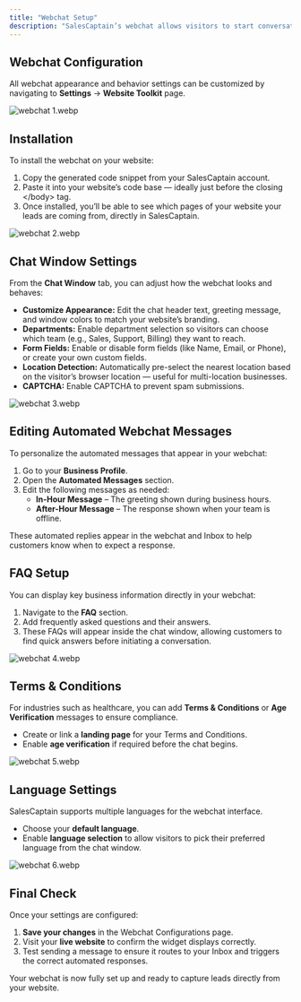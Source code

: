 ```yaml
---
title: "Webchat Setup"
description: "SalesCaptain’s webchat allows visitors to start conversations directly from your website by automatically routing new messages to your Inbox and helping your team respond faster. You can fully customize the widget’s look, behavior, and automated responses to fit your brand and business hours."
---
```


## **Webchat Configuration**

All webchat appearance and behavior settings can be customized by navigating to **Settings** → **Website Toolkit** page.

![webchat 1.webp](/images/webchat1.webp)

## **Installation**

To install the webchat on your website:

1. Copy the generated code snippet from your SalesCaptain account.
2. Paste it into your website’s code base — ideally just before the closing \</body\> tag.
3. Once installed, you’ll be able to see which pages of your website your leads are coming from, directly in SalesCaptain.

![webchat 2.webp](/images/webchat2.webp)

## **Chat Window Settings**

From the **Chat Window** tab, you can adjust how the webchat looks and behaves:

- **Customize Appearance:** Edit the chat header text, greeting message, and window colors to match your website’s branding.
- **Departments:** Enable department selection so visitors can choose which team (e.g., Sales, Support, Billing) they want to reach.
- **Form Fields:** Enable or disable form fields (like Name, Email, or Phone), or create your own custom fields.
- **Location Detection:** Automatically pre-select the nearest location based on the visitor’s browser location — useful for multi-location businesses.
- **CAPTCHA:** Enable CAPTCHA to prevent spam submissions.

![webchat 3.webp](/images/webchat3.webp)

## **Editing Automated Webchat Messages**

To personalize the automated messages that appear in your webchat:

1. Go to your **Business Profile**.
2. Open the **Automated Messages** section.
3. Edit the following messages as needed:
   - **In-Hour Message** – The greeting shown during business hours.
   - **After-Hour Message** – The response shown when your team is offline.

These automated replies appear in the webchat and Inbox to help customers know when to expect a response.

## **FAQ Setup**

You can display key business information directly in your webchat:

1. Navigate to the **FAQ** section.
2. Add frequently asked questions and their answers.
3. These FAQs will appear inside the chat window, allowing customers to find quick answers before initiating a conversation.

![webchat 4.webp](/images/webchat4.webp)

## **Terms & Conditions**

For industries such as healthcare, you can add **Terms & Conditions** or **Age Verification** messages to ensure compliance.

- Create or link a **landing page** for your Terms and Conditions.
- Enable **age verification** if required before the chat begins.

![webchat 5.webp](/images/webchat5.webp)

## **Language Settings**

SalesCaptain supports multiple languages for the webchat interface.

- Choose your **default language**.
- Enable **language selection** to allow visitors to pick their preferred language from the chat window.

![webchat 6.webp](/images/webchat6.webp)

## **Final Check**

Once your settings are configured:

1. **Save your changes** in the Webchat Configurations page.
2. Visit your **live website** to confirm the widget displays correctly.
3. Test sending a message to ensure it routes to your Inbox and triggers the correct automated responses.

Your webchat is now fully set up and ready to capture leads directly from your website.